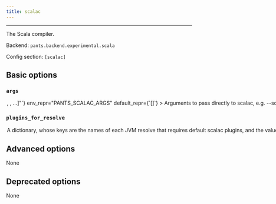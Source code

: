 ```yaml
---
title: scalac
---
```



---

The Scala compiler.

Backend: <span className="color--primary">`pants.backend.experimental.scala`</span>

Config section: <span className="color--primary">`[scalac]`</span>

<span className={styles.options}>

## Basic options

### `args`

<Option
  cli_repr={`--scalac-args="[<shell_str>, <shell_str>, ...]"`}
  env_repr="PANTS_SCALAC_ARGS"
  default_repr={`[]`}
>

Arguments to pass directly to scalac, e.g. `--scalac-args='-encoding UTF-8'`.

</Option>

### `plugins_for_resolve`

<Option
  cli_repr={`--scalac-plugins-for-resolve="{'key1': val1, 'key2': val2, ...}"`}
  env_repr="PANTS_SCALAC_PLUGINS_FOR_RESOLVE"
  default_repr={`{}`}
>

A dictionary, whose keys are the names of each JVM resolve that requires
default `scalac` plugins, and the value is a comma-separated string consisting
of scalac plugin names. Each specified plugin must have a corresponding
`scalac_plugin` target that specifies that name in either its `plugin_name`
field or is the same as its target name.

</Option>

## Advanced options

None

## Deprecated options

None

</span>
